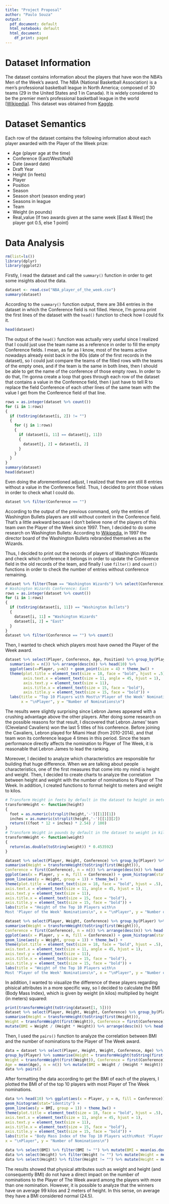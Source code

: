 ```yaml
---
title: "Project Proposal"
author: "Paulo Souza"
output:
  pdf_document: default
  html_notebook: default
  html_document:
    df_print: paged
---
```


# Dataset Information

The dataset contains information about the players that have won the NBA's Men of the Week's award. The NBA (National Basketball Association) is a men's professional basketball league in North America; composed of 30 teams (29 in the United States and 1 in Canada). It is widely considered to be the premier men's professional basketball league in the world [[Wikipedia](https://en.wikipedia.org/wiki/National_Basketball_Association)]. This dataset was obtained from [Kaggle](https://www.kaggle.com/jacobbaruch/nba-player-of-the-week).

# Dataset Semantics

Each row of the dataset contains the following information about each player awarded with the Player of the Week prize:

- Age (player age at the time)
- Conference (East/West/NaN)
- Date (award date)
- Draft Year
- Height (in feets)
- Player
- Position
- Season
- Season short (season ending year)
- Seasons in league
- Team
- Weight (in pounds)
- Real_value (If two awards given at the same week [East & West] the player got 0.5, else 1 point)


# Data Analysis

```r
rm(list=ls())
library(dplyr)
library(ggplot2)
```

Firstly, I read the dataset and call the `summary()` function in order to get some insights about the data.

```r
dataset <- read.csv("NBA_player_of_the_week.csv")
summary(dataset)
```

According to the `summary()` function output, there are 384 entries in the dataset in which the Conference field is not filled. Hence, I'm gonna print the first lines of the dataset with the `head()` function to check how I could fix it.

```r
head(dataset)
```

The output of the `head()` function was actually very useful since I realized that I could just use the team name as a reference in order to fill the empty Conference fields. I mean, as far as I know, most of the teams active nowadays already exist back in the 80s (date of the first records in the dataset), so I could just compare the teams of the filled rows with the teams of the empty ones, and if the team is the same in both lines, then I should be able to get the name of the conference of those empty rows. In order to do that, I'm gonna create a loop that goes through each row of the dataset that contains a value in the Conference field, then I just have to tell R to replace the field Conference of each other lines of the same team with the value I get from the Conference field of that line.

```r
rows = as.integer(dataset %>% count())
for (i in 1:rows)
{
  if (toString(dataset[i, 2]) != "")
  {
    for (j in 1:rows)
    {
      if (dataset[i, 11] == dataset[j, 11])
      {
        dataset[j, 2] = dataset[i, 2]
      }
    }
  }
}
summary(dataset)
head(dataset)
```

Even doing the aforementioned adjust, I realized that there are still 8 entries without a value in the Conference field. Thus, I decided to print those values in order to check what I could do.

```r
dataset %>% filter(Conference == "")
```


According to the output of the previous command, only the entries of Washington Bullets players are still without content in the Conference field. That's a little awkward because I don't believe none of the players of this team own the Player of the Week since 1997. Then, I decided to do some research on Washington Bullets: According to [Wikipedia](https://en.wikipedia.org/wiki/Washington_Wizards), in 1997 the director board of the Washington Bullets rebranded themselves as the Wizards.

Thus, I decided to print out the records of players of Washington Wizards and check which conference it belongs in order to update the Conference field in the old records of the team, and finally I use `filter()` and `count()` functions in order to check the number of entries without conference remaining.

```r
dataset %>% filter(Team == "Washington Wizards") %>% select(Conference)
# Washington Wizards Conference: East
rows = as.integer(dataset %>% count())
for (i in 1:rows)
{
  if (toString(dataset[i, 11]) == "Washington Bullets")
  {
    dataset[i, 11] = "Washington Wizards"
    dataset[i, 2] = "East"
  }
}
dataset %>% filter(Conference == "") %>% count()
```


Then, I wanted to check which players most have owned the Player of the Week award.

```r
dataset %>% select(Player, Conference, Age, Position) %>% group_by(Player) %>%
  summarise(n = n()) %>% arrange(desc(n)) %>% head(10) %>%
  ggplot(aes(x=Player, y=n)) + geom_point(size = 4) + theme_bw() +
  theme(plot.title = element_text(size = 18, face = "bold", hjust = .5),
        axis.text.x = element_text(size = 11, angle = 45, hjust = 1),
        axis.text.y = element_text(size = 11),
        axis.title.x = element_text(size = 15, face = "bold"),
        axis.title.y = element_text(size = 15, face = "bold")) +
  labs(title = "Top 10 Players with Most\n'Player of the Week' Nominations\n",
       x = "\nPlayer", y = "Number of Nominations\n")
```

The results were slightly surprising since Lebron James appeared with a crushing advantage above the other players. After doing some research on the possible reasons for that result, I discovered that Lebron James' team (Cleveland Cavaliers) won the last 5 titles of his conference. Before joining the Cavaliers, Lebron played for Miami Heat (from 2010-2014), and that team won its conference league 4 times in this period. Since the team performance directly affects the nomination to Player of The Week, it is reasonable that Lebron James to lead the ranking. 


Moreover, I decided to analyze which characteristics are responsible for building that huge difference. When we are talking about people characteristics, one of the first measures that come into my mind is height and weight. Then, I decided to create charts to analyze the correlation between height and weight with the number of nominations to Player of The Week. In addition, I created functions to format height to meters and weight to kilos.

```r
# Transform Height in feets by default in the dataset to height in meters
transformHeight <- function(height)
{
  foot = as.numeric(strsplit(height,'-')[[1]][1])
  inches = as.numeric(strsplit(height,'-')[[1]][2])
  return(((foot * 12 + inches) * 2.54) / 100)
}
# Transform Weight in pounds by default in the dataset to weight in kilos
transformWeight <- function(weight)
{
  return(as.double(toString(weight)) * 0.453592)
}
```

```r
dataset %>% select(Player, Height, Conference) %>% group_by(Player) %>%
summarise(Height = transformHeight(toString(first(Height))),
Conference = first(Conference), n = n()) %>% arrange(desc(n)) %>% head(10) %>%
ggplot(aes(x = Player, y = n, fill = Conference)) + geom_histogram(stat="identity") +
geom_line(aes(y = Height, group = 1)) + theme_bw() +
theme(plot.title = element_text(size = 18, face = "bold", hjust = .5),
axis.text.x = element_text(size = 11, angle = 45, hjust = 1),
axis.text.y = element_text(size = 11),
axis.title.x = element_text(size = 15, face = "bold"),
axis.title.y = element_text(size = 15, face = "bold")) +
labs(title = "Height of the Top 10 Players with\n
Most 'Player of the Week' Nominations\n", x = "\nPlayer", y = "Number of Nominations\n")
```

```r
dataset %>% select(Player, Weight, Conference) %>% group_by(Player) %>%
summarise(Weight = transformWeight(toString(first(Weight))),
Conference = first(Conference), n = n()) %>% arrange(desc(n)) %>% head(10) %>%
ggplot(aes(x = Player, y = n, fill = Conference)) + geom_histogram(stat="identity") +
geom_line(aes(y = Weight, group = 1)) + theme_bw() +
theme(plot.title = element_text(size = 18, face = "bold", hjust = .5),
axis.text.x = element_text(size = 11, angle = 45, hjust = 1),
axis.text.y = element_text(size = 11),
axis.title.x = element_text(size = 15, face = "bold"),
axis.title.y = element_text(size = 15, face = "bold")) +
labs(title = "Weight of the Top 10 Players with\n
Most 'Player of the Week' Nominations\n", x = "\nPlayer", y = "Number of Nominations\n")

```

In addition, I wanted to visualize the difference of these players regarding phisical attributes in a more specific way, so I decided to calculate the BMI (Body Mass Index), which is given by weight (in kilos) multiplied by height (in meters) squared:

```r
print(transformHeight(toString(dataset[1, 5])))
dataset %>% select(Player, Height, Weight, Conference) %>% group_by(Player) %>%
summarise(Height = transformHeight(toString(first(Height))),
Weight = transformWeight(first(Weight)), Conference = first(Conference), n = n()) %>%
mutate(BMI = Weight / (Height * Height)) %>% arrange(desc(n)) %>% head(10)
```

Then, I used the `pairs()` function to analyze the correlation between BMI and the number of nominations to the Player of The Week award.

```r
data = dataset %>% select(Player, Height, Weight, Conference, Age) %>%
group_by(Player) %>% summarise(Height = transformHeight(toString(first(Height))),
Weight = transformWeight(first(Weight)), Conference = first(Conference),
Age = mean(Age), n = n()) %>% mutate(BMI = Weight / (Height * Height)) %>% arrange(desc(n))
data %>% pairs()
```

After formatting the data according to get the BMI of each of the players, I plotted the BMI of of the top 10 players with most Player of The Week nominations.

```r
data %>% head(10) %>% ggplot(aes(x = Player, y = n, fill = Conference)) +
geom_histogram(stat="identity") + 
geom_line(aes(y = BMI, group = 1)) + theme_bw() +
theme(plot.title = element_text(size = 18, face = "bold", hjust = .5),
axis.text.x = element_text(size = 11, angle = 45, hjust = 1),
axis.text.y = element_text(size = 11),
axis.title.x = element_text(size = 15, face = "bold"),
axis.title.y = element_text(size = 15, face = "bold")) +
labs(title = "Body Mass Index of the Top 10 Players with\nMost 'Player of the Week' Nominations\n",
x = "\nPlayer", y = "Number of Nominations\n")
```

```r
data %>% select(BMI) %>% filter(BMI != "") %>% mutate(BMI = mean(as.double(BMI))) %>% head(1)
data %>% select(Weight) %>% filter(Weight != "") %>% mutate(Weight = mean(as.double(Weight))) %>% head(1)
data %>% select(Height) %>% filter(Height != "") %>% mutate(Height = mean(as.double(Height))) %>% head(1)
```

The results showed that physical attributes such as weight and height (and consequently BMI) do not have a direct impact on the number of nominations to the Player of The Week award among the players with more than one nomination. However, it is possible to analyze that the winners have on average 99 kilos and 2 meters of height. In this sense, on average they have a BMI considered normal (24.5).